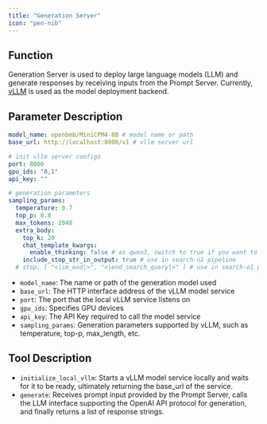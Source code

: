 ```yaml
---
title: "Generation Server"
icon: "pen-nib"
---
```


## Function

Generation Server is used to deploy large language models (LLM) and generate responses by receiving inputs from the Prompt Server. Currently, [vLLM](https://github.com/vllm-project/vllm) is used as the model deployment backend.

## Parameter Description

```yaml servers/generation/parameter.yaml icon="/images/yaml.svg"
model_name: openbmb/MiniCPM4-8B # model name or path
base_url: http://localhost:8000/v1 # vllm server url

# init vllm server configs
port: 8000
gpu_ids: "0,1"
api_key: ""

# generation parameters
sampling_params:
  temperature: 0.7
  top_p: 0.8
  max_tokens: 2048
  extra_body:
    top_k: 20
    chat_template_kwargs:
      enable_thinking: false # as qwen3, switch to true if you want to enable thinking
    include_stop_str_in_output: true # use in search-o1 pipeline
  # stop: [ "<|im_end|>", "<|end_search_query|>" ] # use in search-o1 pipeline
```

- `model_name`: The name or path of the generation model used
- `base_url`: The HTTP interface address of the vLLM model service
- `port`: The port that the local vLLM service listens on
- `gpu_ids`: Specifies GPU devices
- `api_key`: The API Key required to call the model service
- `sampling_params`: Generation parameters supported by vLLM, such as temperature, top-p, max_length, etc.

## Tool Description

- `initialize_local_vllm`: Starts a vLLM model service locally and waits for it to be ready, ultimately returning the base_url of the service.
- `generate`: Receives prompt input provided by the Prompt Server, calls the LLM interface supporting the OpenAI API protocol for generation, and finally returns a list of response strings.
